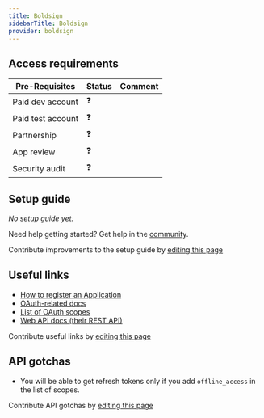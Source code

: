 ```yaml
---
title: Boldsign
sidebarTitle: Boldsign
provider: boldsign
---
```




<Overview />
<PreBuiltTooling />
<PreBuiltUseCases />

## Access requirements
| Pre-Requisites | Status | Comment|
| - | - | - |
| Paid dev account | ❓ |  |
| Paid test account | ❓ |  |
| Partnership | ❓ | |
| App review | ❓ |  |
| Security audit | ❓ | |


## Setup guide

_No setup guide yet._

<Tip>Need help getting started? Get help in the [community](https://nango.dev/slack).</Tip>

<Note>Contribute improvements to the setup guide by [editing this page](https://github.com/nangohq/nango/tree/master/docs-v2/integrations/all/boldsign.mdx)</Note>


## Useful links

-   [How to register an Application](https://developers.boldsign.com/authentication/OAuth-2.0#acquire-app-credentials)
-   [OAuth-related docs](https://developers.boldsign.com/authentication/introduction)
-   [List of OAuth scopes](https://developers.boldsign.com/authentication/introduction#scopes)
-   [Web API docs (their REST API)](https://developers.boldsign.com/documents)

<Note>Contribute useful links by [editing this page](https://github.com/nangohq/nango/tree/master/docs-v2/integrations/all/boldsign.mdx)</Note>

## API gotchas

-   You will be able to get refresh tokens only if you add `offline_access` in the list of scopes.

<Note>Contribute API gotchas by [editing this page](https://github.com/nangohq/nango/tree/master/docs-v2/integrations/all/boldsign.mdx)</Note>
